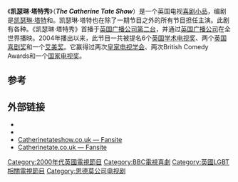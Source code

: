 
{{Expand English|The Catherine Tate Show|tpercent=10}}

{{Infobox television |
 | show_name           = The Catherine Tate Show 
 | image               = <!-- 檔案不存在 [[Image:The_Catherine_Tate_Show.jpg|230px]] ，可從英文維基百科取得 -->
 | caption             = ''The Catherine Tate Show'' logo
 | format              = [[Sketch_comedy|Sketch comedy]] / [[Sitcom|Sitcom]]
 | camera_setup        = [[Multiple-camera_setup|Multiple-camera]]
 | runtime             = 30 minutes, 50 minutes (Christmas special)
 | creator             = [[凯瑟琳·塔特|凯瑟琳·塔特]]<br>[[Derren_Litten|Derren Litten]]
 | executive_producer  = [[Geoffrey_Perkins|Geoffrey Perkins]]
 | starring            = [[凯瑟琳·塔特|凯瑟琳·塔特]]<br />[[Niky_Wardley|Niky Wardley]]<br />[[Mathew_Horne|Mathew Horne]]<br />[[Angela_McHale|Angela McHale]]
 | country             = United Kingdom
 | network             = [[BBC_Two|BBC Two]], [[BBC_One|BBC One]]
 | picture_format      = [[576i|576i]] ([[16:9|16:9]] [[SDTV|SDTV]])
 | num_series          = 3
 | num_specials        = 1
 | first_aired         = '''Original series''':<br>16 February 2004
 | last_aired          = <br>25 December 2007<br>'''[[Nan's_Christmas_Carol|Nan's Christmas Carol]]''':<br> 25 December 2009
 | num_episodes        = 22 <small>
 | related             = Nan's Christmas Carol <small>(2009)</small> 
 | status              = Ended
 | website              =http://www.bbc.co.uk/comedy/guide/articles/c/catherinetateshow_999040216.shtml
 |}}
《'''凯瑟琳·塔特秀'''》（'''''The Catherine Tate Show'''''）是一个英国电视[[喜剧小品|喜剧小品]]，编剧是[[凯瑟琳·塔特|凯瑟琳·塔特]]和{{le|Aschlin Ditta}}。凯瑟琳·塔特也在除了一期节目之外的所有节目担任主演。此剧有各种{{tsl|en|The Catherine Tate Show characters||角色}}。《凯瑟琳·塔特秀》首播于[[英国广播公司第二台|英国广播公司第二台]]，并通过[[英国广播公司|英国广播公司]]在全世界播映。2004年播出以来，此节目一共被提名6个[[英国学术电视奖|英国学术电视奖]]、两个[[英国喜剧奖|英国喜剧奖]]和一个[[艾美奖|艾美奖]]。它赢得过两次[[皇家电视学会|皇家电视学会]]、两次British Comedy Awards和一个[[国家电视奖|国家电视奖]]。

==参考==
{{Reflist|2}}

==外部链接==
{{Wikiquote|:en:The Catherine Tate Show}}
*{{IMDb title|0441051}}
*{{British Comedy Guide|tv|the_catherine_tate_show}}
*[https://web.archive.org/web/20180420032034/http://catherinetateshow.co.uk/ Catherinetateshow.co.uk — Fansite]
*[https://web.archive.org/web/20181124222655/http://www.catherinetate.co.uk/ Catherinetate.co.uk — Fansite]

{{Europe-tv-stub}}
{{DEFAULTSORT:Catherine Tate Show}}

[[Category:2000年代英國電視節目|Category:2000年代英國電視節目]]
[[Category:BBC電視喜劇|Category:BBC電視喜劇]]
[[Category:英國LGBT相關電視節目|Category:英國LGBT相關電視節目]]
[[Category:恩德莫公司电视剧|Category:恩德莫公司电视剧]]